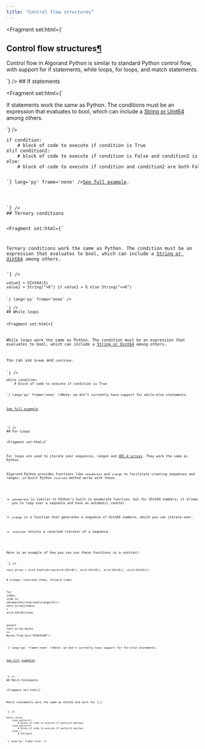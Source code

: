 ```yaml
---
title: "Control flow structures"
---
```


<Fragment set:html={`
          <section id="control-flow-structures">
<h1>Control flow structures<a class="headerlink" href="#control-flow-structures" title="Link to this heading">¶</a></h1>
<p>Control flow in Algorand Python is similar to standard Python control flow, with support for if statements, while loops, for loops, and match statements.</p>
<section id="if-statements">
`} />
## If statements

<Fragment set:html={`
<p>If statements work the same as Python. The conditions must be an expression that evaluates to bool, which can include a <a class="reference internal" href="../lg-types.html"><span class="std std-doc">String or Uint64</span></a> among others.</p>
`} /><Code code={`<div class="highlight-python notranslate"><div class="highlight"><pre><span></span><span class="k">if</span> <span class="n">condition</span><span class="p">:</span>
    <span class="c1"># block of code to execute if condition is True</span>
<span class="k">elif</span> <span class="n">condition2</span><span class="p">:</span>
    <span class="c1"># block of code to execute if condition is False and condition2 is True</span>
<span class="k">else</span><span class="p">:</span>
    <span class="c1"># block of code to execute if condition and condition2 are both False</span>
</pre></div>
</div>`} lang='py' frame='none' /><Fragment set:html={`
<p><a class="reference external" href="https://github.com/algorandfoundation/puya/blob/main/test_cases/simplish/contract.py">See full example</a>.</p>
</section>
<section id="ternary-conditions">
`} />
## Ternary conditions

<Fragment set:html={`
<p>Ternary conditions work the same as Python. The condition must be an expression that evaluates to bool, which can include a <a class="reference internal" href="../lg-types.html"><span class="std std-doc">String or Uint64</span></a> among others.</p>
`} /><Code code={`<div class="highlight-python notranslate"><div class="highlight"><pre><span></span><span class="n">value1</span> <span class="o">=</span> <span class="n">UInt64</span><span class="p">(</span><span class="mi">5</span><span class="p">)</span>
<span class="n">value2</span> <span class="o">=</span> <span class="n">String</span><span class="p">(</span><span class="s2">"&gt;6"</span><span class="p">)</span> <span class="k">if</span> <span class="n">value1</span> <span class="o">&gt;</span> <span class="mi">6</span> <span class="k">else</span> <span class="n">String</span><span class="p">(</span><span class="s2">"&lt;=6"</span><span class="p">)</span>
</pre></div>
</div>`} lang='py' frame='none' /><Fragment set:html={`
</section>
<section id="while-loops">
`} />
## While loops

<Fragment set:html={`
<p>While loops work the same as Python. The condition must be an expression that evaluates to bool, which can include a <a class="reference internal" href="../lg-types.html"><span class="std std-doc">String or Uint64</span></a> among others.</p>
<p>You can use <code class="docutils literal notranslate"><span class="pre">break</span></code> and <code class="docutils literal notranslate"><span class="pre">continue</span></code>.</p>
`} /><Code code={`<div class="highlight-python notranslate"><div class="highlight"><pre><span></span><span class="k">while</span> <span class="n">condition</span><span class="p">:</span>
    <span class="c1"># block of code to execute if condition is True</span>
</pre></div>
</div>`} lang='py' frame='none' /><Fragment set:html={`
<p>Note: we don’t currently have support for while-else statements.</p>
<p><a class="reference external" href="https://github.com/algorandfoundation/puya/blob/main/test_cases/unssa/contract.py#L32-L83">See full example</a>.</p>
</section>
<section id="for-loops">
`} />
## For Loops

<Fragment set:html={`
<p>For loops are used to iterate over sequences, ranges and <a class="reference internal" href="../lg-arc4.html"><span class="std std-doc">ARC-4 arrays</span></a>. They work the same as Python.</p>
<p>Algorand Python provides functions like <code class="docutils literal notranslate"><span class="pre">uenumerate</span></code> and <code class="docutils literal notranslate"><span class="pre">urange</span></code> to facilitate creating sequences and ranges; in-built Python <code class="docutils literal notranslate"><span class="pre">reversed</span></code> method works with these.</p>
<ul class="simple">
<li><p><code class="docutils literal notranslate"><span class="pre">uenumerate</span></code> is similar to Python’s built-in enumerate function, but for UInt64 numbers; it allows you to loop over a sequence and have an automatic counter.</p></li>
<li><p><code class="docutils literal notranslate"><span class="pre">urange</span></code> is a function that generates a sequence of Uint64 numbers, which you can iterate over.</p></li>
<li><p><code class="docutils literal notranslate"><span class="pre">reversed</span></code> returns a reversed iterator of a sequence.</p></li>
</ul>
<p>Here is an example of how you can use these functions in a contract:</p>
`} /><Code code={`<div class="highlight-python notranslate"><div class="highlight"><pre><span></span><span class="n">test_array</span> <span class="o">=</span> <span class="n">arc4</span><span class="o">.</span><span class="n">StaticArray</span><span class="p">(</span><span class="n">arc4</span><span class="o">.</span><span class="n">UInt8</span><span class="p">(),</span> <span class="n">arc4</span><span class="o">.</span><span class="n">UInt8</span><span class="p">(),</span> <span class="n">arc4</span><span class="o">.</span><span class="n">UInt8</span><span class="p">(),</span> <span class="n">arc4</span><span class="o">.</span><span class="n">UInt8</span><span class="p">())</span>

<span class="c1"># urange: reversed items, forward index</span>

<span class="k">for</span> <span class="n">index</span><span class="p">,</span> <span class="n">item</span> <span class="ow">in</span> <span class="n">uenumerate</span><span class="p">(</span><span class="nb">reversed</span><span class="p">(</span><span class="n">urange</span><span class="p">(</span><span class="mi">4</span><span class="p">))):</span>
    <span class="n">test_array</span><span class="p">[</span><span class="n">index</span><span class="p">]</span> <span class="o">=</span> <span class="n">arc4</span><span class="o">.</span><span class="n">UInt8</span><span class="p">(</span><span class="n">item</span><span class="p">)</span>

<span class="k">assert</span> <span class="n">test_array</span><span class="o">.</span><span class="n">bytes</span> <span class="o">==</span> <span class="n">Bytes</span><span class="o">.</span><span class="n">from_hex</span><span class="p">(</span><span class="s2">"03020100"</span><span class="p">)</span>
</pre></div>
</div>`} lang='py' frame='none' /><Fragment set:html={`
<p>Note: we don’t currently have support for for-else statements.</p>
<p><a class="reference external" href="https://github.com/algorandfoundation/puya/blob/main/test_cases/reversed_iteration/contract.py">See full</a> <a class="reference external" href="https://github.com/algorandfoundation/puya/blob/main/test_cases/nested_loops/contract.py">examples</a>.</p>
</section>
<section id="match-statements">
`} />
## Match Statements

<Fragment set:html={`
<p>Match statements work the same as Python and work for […]</p>
`} /><Code code={`<div class="highlight-python notranslate"><div class="highlight"><pre><span></span><span class="k">match</span> <span class="n">value</span><span class="p">:</span>
    <span class="k">case</span> <span class="n">pattern1</span><span class="p">:</span>
        <span class="c1"># block of code to execute if pattern1 matches</span>
    <span class="k">case</span> <span class="n">pattern2</span><span class="p">:</span>
        <span class="c1"># block of code to execute if pattern2 matches</span>
    <span class="k">case</span><span class="w"> </span><span class="k">_</span><span class="p">:</span>
        <span class="c1"># Fallback</span>
</pre></div>
</div>`} lang='py' frame='none' />